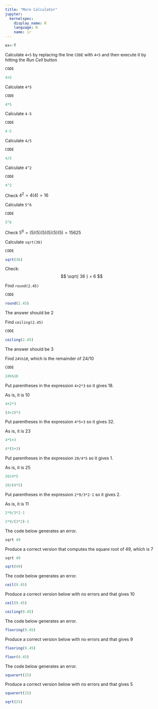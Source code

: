 ```yaml
---
title: "More Calculator"
jupyter:
  kernelspec:
    display_name: R
    language: R
    name: ir
---
```


```r
ex<-T
```

Calculate `4+5` by replacing the line `CODE` with `4+5` and then execute it by hitting the _Run Cell_ button 

```r
CODE
```
```r
4+5
```

Calculate `4*5`

```r
CODE
```
```r
4*5
```

Calculate `4-5`
```r
CODE
```
```r
4-5
```

Calculate `4/5`
```r
CODE
```
```r
4/5
```

Calculate `4^2`
```r
CODE
```
```r
4^2
```

Check  $4^2=4(4)=16$

Calculate `5^6`
```r
CODE
```
```r
5^6
```

Check  $5^6=(5)(5)(5)(5)(5)(5)=15625$


Calculate `sqrt(36)`
```r
CODE
```
```r
sqrt(36)
```

Check: 
$$ \sqrt{ 36 } = 6 $$

Find `round(2.45)`
```r
CODE
```
```r
round(2.45)
```

The answer should be 2

Find `ceiling(2.45)`
```r
CODE
```
```r
ceiling(2.45)
```

The answer should be 3 

Find `24%%10`, which is the remainder of $24/10$
```r
CODE
```
```r
24%%10
```

Put parentheses in the expression `4+2*3` so it gives 18. 

As is, it is 10

```r
4+2*3
```
```r
(4+2)*3
```

Put parentheses in the expression `4*5+3` so it gives 32. 

As is, it is 23

```r
4*5+3
```
```r
4*(5+3)
```

Put parentheses in the expression `20/4*5` so it gives 1. 

As is, it is 25

```r
20/4*5
```
```r
20/(4*5)
```

Put parentheses in the expression `2*9/3*2-1` so it gives 2. 

As is, it is 11 

```r
2*9/3*2-1
```
```r
2*9/(3*2)-1
```

The code below generates an error.

```r
sqrt 49
```

Produce a correct version that computes the square root of 49, which is 7 
```r
sqrt 49
```
```r
sqrt(49)
```

The code below generates an error.

```r
ceil(9.45)
```
Produce a correct version below with no errors and that gives 10 

```r
ceil(9.45)
```
```r
ceiling(9.45) 
```

The code below generates an error.
```r
flooring(9.45)
```

Produce a correct version below with no errors and that gives 9 

```r
flooring(9.45)
```
```r
floor(9.45) 
```

The code below generates an error.
```r
squarert(25)
```

Produce a correct version below with no errors and that gives 5 

```r
squarert(25)
```
```r
sqrt(25) 
```

